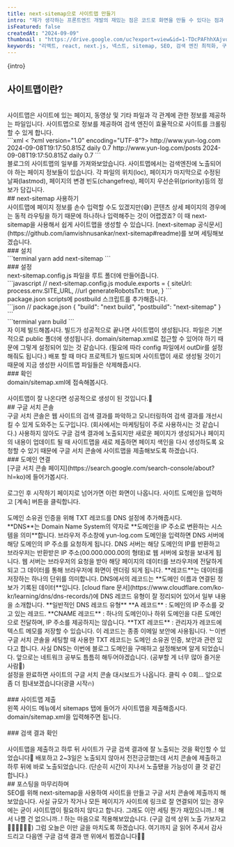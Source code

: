 ```yaml
---
title: next-sitemap으로 사이트맵 만들기
intro: "제가 생각하는 프론트엔드 개발의 재밌는 점은 코드로 화면을 만들 수 있다는 점과 만들어진 화면을 통해 사용자와 소통할 수 있다는 점입니다. 그렇기에 열심히 코드를 작성하여 배포했을때 많은 사용자와 만나게 될 것을 기대하게 됩니다. (아무도 안들어온다면 정말 아주 조금 속상할지도요...🥲) 그럼 어떻게 사용자를 사이트에 유입시킬 수 있을까요? 여러 마케팅 방법이 있겠지만 가장 비용이 들지 않는 방법은 구글, 네이버와 같은 검색 포털 사이트의 검색 결과에 잘 노출되게 하는 것입니다. 오늘은 검색 엔진이 우리 사이트의 정보를 잘 수집하여 검색 결과에 노출할 수 있도록 사이트맵을 만드는 과정을 소개해보겠습니다."
isFeatured: false
createdAt: "2024-09-09"
thumbnail : "https://drive.google.com/uc?export=view&id=1-TDcPAFhhXAjvqKjMi0jJ868z7PLe5WP"
keywords: "리액트, react, next.js, 넥스트, sitemap, SEO, 검색 엔진 최적화, 구글 서치 콘솔, next-sitemap"
---
```

<p>{intro}</p>
<Spacing size="lg" />

## 사이트맵이란?
<br/>
사이트맵은 사이트에 있는 페이지, 동영상 및 기타 파일과 각 관계에 관한 정보를 제공하는 파일입니다. 사이트맵으로 정보를 제공하여 검색 엔진이 효율적으로 사이트를 크롤링할 수 있게 합니다.
<br/>
```xml
< ?xml version="1.0" encoding="UTF-8"?>
  <urlset xmlns="http://www.sitemaps.org/schemas/sitemap/0.9" 
  xmlns:news="http://www.google.com/schemas/sitemap-news/0.9" 
  xmlns:xhtml="http://www.w3.org/1999/xhtml" 
  xmlns:mobile="http://www.google.com/schemas/sitemap-mobile/1.0" 
  xmlns:image="http://www.google.com/schemas/sitemap-image/1.1" 
  xmlns:video="http://www.google.com/schemas/sitemap-video/1.1">
    <url>
      <loc>http://www.yun-log.com</loc>
      <lastmod>2024-09-08T19:17:50.815Z</lastmod>
      <changefreq>daily</changefreq>
      <priority>0.7</priority>
    </url>
    <url>
      <loc>http://www.yun-log.com/posts</loc>
      <lastmod>2024-09-08T19:17:50.815Z</lastmod>
      <changefreq>daily</changefreq>
      <priority>0.7</priority>
    </url>
  </urlset>
```
<br/>
블로그의 사이트맵의 일부를 가져와보았습니다.
사이트맵에서는 검색엔진에 노출되어야 하는 페이지 정보들이 있습니다. 각 파일의 위치(loc), 페이지가 마지막으로 수정된 날짜(lastmod), 페이지의 변경 빈도(changefreq), 페이지 우선순위(priority)등의 정보가 담깁니다. 
<br/>
## next-sitemap 사용하기
<br/>
사이트맵에 페이지 정보를 손수 입력할 수도 있겠지만(😅) 콘텐츠 상세 페이지의 경우에는 동적 라우팅을 하기 때문에 하나하나 입력해주는 것이 어렵겠죠? 이 때 next-sitemap을 사용해서 쉽게 사이트맵을 생성할 수 있습니다. [next-sitemap 공식문서](https://github.com/iamvishnusankar/next-sitemap#readme)를 보며 세팅해보겠습니다.
<br/>
### 설치
<br/>
```terminal
yarn add next-sitemap
```
<br/>
### 설정
<br/>
next-sitemap.config.js 파일을 루트 폴더에 만들어줍니다.
<br/>
```javascript
// next-sitemap.config.js
module.exports = {
  siteUrl: process.env.SITE_URL, //url
  generateRobotsTxt: true, 
}
```
<br/>
package.json scripts에 postbuild 스크립트를 추가해줍니다. 
<br/>
```json
// package.json
{
  "build": "next build",
  "postbuild": "next-sitemap"
}
```
<br/>
```terminal
yarn build
```
<br/>
자 이제 빌드해봅시다. 빌드가 성공적으로 끝나면 사이트맵이 생성됩니다.
파일은 기본적으로 public 폴더에 생성됩니다. <HighlightText type="background" fontWeight={700}>domain/sitemap.xml</HighlightText>로 접근할 수 있어야 하기 때문에 그렇게 설정되어 있는 것 같습니다. (필요에 따라 config 파일에서 outDir를 설정해줘도 됩니다.)
배포 할 때 마다 프로젝트가 빌드되며 사이트맵이 새로 생성될 것이기 때문에 지금 생성한 사이트맵 파일들은 삭제해줍시다.
<br/>
### 확인
<br/>
<HighlightText type="background" fontWeight={700}>domain/sitemap.xml</HighlightText>에 접속해봅시다.
<br/>
<PostImage src="https://drive.google.com/uc?export=view&id=1FOvn2rcsIT2wYeBtUf1vaeMp7JSa5jnN" alt="블로그 사이트맵" width="847" height="222" caption="not 어쩌구 하면 일단 심장 뛰는 사람... XML 파일에 스타일 정보가 없어 문서의 내용만 트리 형태로 보여준다고 합니다."/>
<br/>
사이트맵이 잘 나온다면 성공적으로 생성이 된 것입니다.🥳
<br/>
## 구글 서치 콘솔
<br/>
구글 서치 콘솔은 웹 사이트의 검색 결과를 파악하고 모니터링하여 검색 결과를 개선시킬 수 있게 도와주는 도구입니다. (회사에서는 마케팅팀이 주로 사용하시는 것 같습니다.)
사용하지 않아도 구글 검색 결과에 노출되지만 새로운 페이지가 생성되거나 페이지의 내용이 업데이트 될 때 사이트맵을 새로 제출하면 페이지 색인을 다시 생성하도록 요청할 수 있기 때문에 구글 서치 콘솔에 사이트맵을 제출해보도록 하겠습니다.
<br/>
### 도메인 연결
<br/>
[구글 서치 콘솔 페이지](https://search.google.com/search-console/about?hl=ko)에 들어가봅시다. 
<br/>
<PostImage src="https://drive.google.com/uc?export=view&id=1Bx9d7VH5ThjB4FfJqrty9aGDU8KDaq8H" alt="구글 서치 콘솔 시작하기" width="853" height="718"/>
<br/>
로그인 후 시작하기 페이지로 넘어가면 이런 화면이 나옵니다.
사이트 도메인을 입력하고 [계속] 버튼을 클릭합니다. 
<br/>
<PostImage src="https://drive.google.com/uc?export=view&id=117Cx4BBViLt2O_NhsjSo1p1a-WyRn5_j" alt="DNS 설정" width="760" height="706"/>
<br/>
도메인 소유권 인증을 위해 TXT 레코드를 DNS 설정에 추가해줍시다.
<br/>
<Callout icon="❓" title="DNS와 레코드">
**DNS**는 Domain Name System의 약자로 **도메인을 IP 주소로 변환하는 시스템을 의미**합니다.
브라우저 주소창에 yun-log.com 도메인을 입력하면 DNS 서버에 해당 도메인의 IP 주소를 요청하게 됩니다. DNS 서버는 해당 도메인의 IP를 반환하고 브라우저는 반환받은 IP 주소(00.000.000.00의 형태)로 웹 서버에 요청을 보내게 됩니다. 웹 서버는 브라우저의 요청을 받아 해당 페이지의 데이터를 브라우저에 전달하게 되고 그 데이터를 통해 브라우저에 화면이 렌더링 되게 됩니다.  
**레코드**는 데이터를 저장하는 하나의 단위를 의미합니다.
DNS에서의 레코드는 **도메인 이름과 연결된 정보가 기록된 데이터**입니다.
[cloud flare 문서](https://www.cloudflare.com/ko-kr/learning/dns/dns-records/)에 DNS 레코드 유형이 잘 정리되어 있어서 일부 내용을 소개합니다.  
**일반적인 DNS 레코드 유형**  
**A 레코드** : 도메인의 IP 주소를 갖고 있는 레코드.
**CNAME 레코드** : 하나의 도메인이나 하위 도메인을 다른 도메인으로 전달하며, IP 주소를 제공하지는 않습니다.
**TXT 레코드** : 관리자가 레코드에 텍스트 메모를 저장할 수 있습니다. 이 레코드는 종종 이메일 보안에 사용됩니다. 
ᄂ이번 구글 서치 콘솔을 세팅할 때 사용한 TXT 레코드는 도메인 소유권 인증, 보안과 관련 있다고 합니다.      
사실 DNS는 이번에 블로그 도메인을 구매하고 설정해보며 알게 되었습니다. 앞으로는 네트워크 공부도 틈틈히 해두어야겠습니다.     
(공부할 게 너무 많아 즐거운 사람🤥)
</Callout>
<br/>
설정을 완료하면 사이트의 구글 서치 콘솔 대시보드가 나옵니다. 클릭 수 0회... 앞으로 좀 더 힘내보겠습니다(광클 시작🔥)
<br/>
<PostImage src="https://drive.google.com/uc?export=view&id=1pTYOrXq6Nbydbb3mNDa6mm1-pzHGlTyM" alt="구글 서치 콘솔 대시보드" width="902" height="462"/>
<br/>
### 사이트맵 제출
<br/>
왼쪽 사이드 메뉴에서 sitemaps 탭에 들어가 사이트맵을 제출해줍시다.  <HighlightText type="background" fontWeight={700}>domain/sitemap.xml</HighlightText>을 입력해주면 됩니다.
<br/>
<PostImage src="https://drive.google.com/uc?export=view&id=1PYCSL8BlhX4kY5EGrXu-abw-fXFmDOpP" alt="구글 서치 콘솔 대시보드" width="842" height="456"/>
<br/>
### 검색 결과 확인
<br/>
<PostImage src="https://drive.google.com/uc?export=view&id=1fMNAxlMf6jxV_rsFOZ1Aq0QO2b_krtnH" alt="검색 결과" width="842" height="277" />
<br/>
사이트맵을 제출하고 하루 뒤 사이트가 구글 검색 결과에 잘 노출되는 것을 확인할 수 있었습니다🎉 
배포하고 2~3일은 노출되지 않아서 전전긍긍했는데 서치 콘솔에 제출하고 하루 뒤에 바로 노출되었습니다. (단순히 시간이 지나서 노출됐을 가능성이 클 것 같긴 합니다.)
<br/>
## 포스팅을 마무리하며
<br/>
SEO를 위해 next-sitemap을 사용하여 사이트을 만들고 구글 서치 콘솔에 제출까지 해보았습니다. 사실 규모가 작거나 모든 페이지가 사이트에 링크로 잘 연결되어 있는 경우에는 굳이 사이트맵이 필요하지 않다고 합니다. 그래도 이런 세팅 뭔가 재밌으니까..! 해서 나쁠 건 없으니까..! 하는 마음으로 적용해보았습니다. (구글 검색 상위 노출 가보자고 🏃‍♀️🏃‍♀️🏃‍♀️) 그럼 오늘은 이만 글을 마치도록 하겠습니다. 여기까지 글 읽어 주셔서 감사드리고 다음엔 구글 검색 결과 맨 위에서 뵙겠습니다👋👋